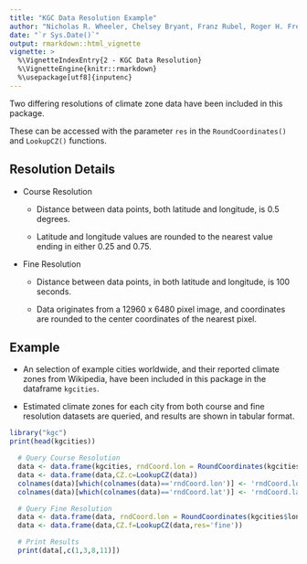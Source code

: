 ```yaml
---
title: "KGC Data Resolution Example"
author: "Nicholas R. Wheeler, Chelsey Bryant, Franz Rubel, Roger H. French"
date: "`r Sys.Date()`"
output: rmarkdown::html_vignette
vignette: >
  %\VignetteIndexEntry{2 - KGC Data Resolution}
  %\VignetteEngine{knitr::rmarkdown}
  %\usepackage[utf8]{inputenc}
---
```


Two differing resolutions of climate zone data have been included in this package.

These can be accessed with the parameter `res` in the `RoundCoordinates()` and `LookupCZ()` functions.

## Resolution Details

  * Course Resolution
  
    - Distance between data points, both latitude and longitude, is 0.5 degrees.
  
    - Latitude and longitude values are rounded to the nearest value ending in either 0.25 and 0.75.
  
  * Fine Resolution
  
    - Distance between data points, in both latitude and longitude, is 100 seconds.
  
    - Data originates from a 12960 x 6480 pixel image, and coordinates are rounded to the center coordinates of the nearest pixel.
    
## Example

  - An selection of example cities worldwide, and their reported climate zones from Wikipedia, have been included in this package in the dataframe `kgcities`.

  - Estimated climate zones for each city from both course and fine resolution datasets are queried, and results are shown in tabular format.

```r
library("kgc")
print(head(kgcities))

  # Query Course Resolution
  data <- data.frame(kgcities, rndCoord.lon = RoundCoordinates(kgcities$lon), rndCoord.lat = RoundCoordinates(kgcities$lat))
  data <- data.frame(data,CZ.c=LookupCZ(data))
  colnames(data)[which(colnames(data)=='rndCoord.lon')] <- 'rndCoord.lon.course'
  colnames(data)[which(colnames(data)=='rndCoord.lat')] <- 'rndCoord.lat.course'

  # Query Fine Resolution
  data <- data.frame(data, rndCoord.lon = RoundCoordinates(kgcities$lon,res='fine',latlong='lon'), rndCoord.lat = RoundCoordinates(kgcities$lat,res='fine',latlong='lat'))
  data <- data.frame(data,CZ.f=LookupCZ(data,res='fine'))

  # Print Results
  print(data[,c(1,3,8,11)])

```
